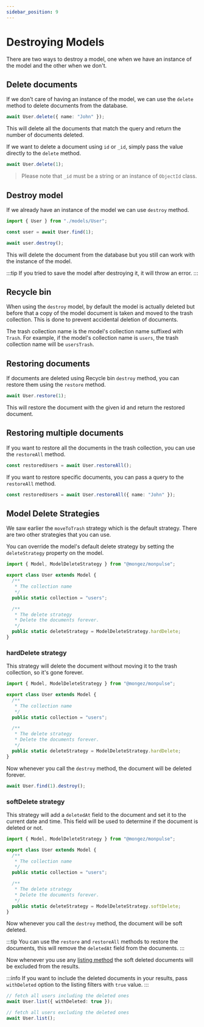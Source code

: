 ```yaml
---
sidebar_position: 9
---
```


# Destroying Models

There are two ways to destroy a model, one when we have an instance of the model and the other when we don't.

## Delete documents

If we don't care of having an instance of the model, we can use the `delete` method to delete documents from the database.

```ts
await User.delete({ name: "John" });
```

This will delete all the documents that match the query and return the number of documents deleted.

If we want to delete a document using `id` or `_id`, simply pass the value directly to the `delete` method.

```ts
await User.delete(1);
```

> Please note that `_id` must be a string or an instance of `ObjectId` class.

## Destroy model

If we already have an instance of the model we can use `destroy` method.

```ts
import { User } from "./models/User";

const user = await User.find(1);

await user.destroy();
```

This will delete the document from the database but you still can work with the instance of the model.

:::tip
If you tried to save the model after destroying it, it will throw an error.
:::

## Recycle bin

When using the `destroy` model, by default the model is actually deleted but before that a copy of the model document is taken and moved to the trash collection. This is done to prevent accidental deletion of documents.

The trash collection name is the model's collection name suffixed with `Trash`. For example, if the model's collection name is `users`, the trash collection name will be `usersTrash`.

## Restoring documents

If documents are deleted using Recycle bin `destroy` method, you can restore them using the `restore` method.

```ts
await User.restore(1);
```

This will restore the document with the given id and return the restored document.

## Restoring multiple documents

If you want to restore all the documents in the trash collection, you can use the `restoreAll` method.

```ts
const restoredUsers = await User.restoreAll();
```

If you want to restore specific documents, you can pass a query to the `restoreAll` method.

```ts
const restoredUsers = await User.restoreAll({ name: "John" });
```

## Model Delete Strategies

We saw earlier the `moveToTrash` strategy which is the default strategy. There are two other strategies that you can use.

You can override the model's default delete strategy by setting the `deleteStrategy` property on the model.

```ts
import { Model, ModelDeleteStrategy } from "@mongez/monpulse";

export class User extends Model {
  /**
   * The collection name
   */
  public static collection = "users";

  /**
   * The delete strategy
   * Delete the documents forever.
   */
  public static deleteStrategy = ModelDeleteStrategy.hardDelete;
}
```

### hardDelete strategy

This strategy will delete the document without moving it to the trash collection, so it's gone forever.

```ts
import { Model, ModelDeleteStrategy } from "@mongez/monpulse";

export class User extends Model {
  /**
   * The collection name
   */
  public static collection = "users";

  /**
   * The delete strategy
   * Delete the documents forever.
   */
  public static deleteStrategy = ModelDeleteStrategy.hardDelete;
}
```

Now whenever you call the `destroy` method, the document will be deleted forever.

```ts
await User.find(1).destroy();
```

### softDelete strategy

This strategy will add a `deletedAt` field to the document and set it to the current date and time. This field will be used to determine if the document is deleted or not.

```ts
import { Model, ModelDeleteStrategy } from "@mongez/monpulse";

export class User extends Model {
  /**
   * The collection name
   */
  public static collection = "users";

  /**
   * The delete strategy
   * Delete the documents forever.
   */
  public static deleteStrategy = ModelDeleteStrategy.softDelete;
}
```

Now whenever you call the `destroy` method, the document will be soft deleted.

:::tip
You can use the `restore` and `restoreAll` methods to restore the documents, this will remove the `deletedAt` field from the documents.
:::

Now whenever you use any [listing method](./fetching-documents) the soft deleted documents will be excluded from the results.

:::info
If you want to include the deleted documents in your results, pass `withDeleted` option to the listing filters with `true` value.
:::

```ts
// fetch all users including the deleted ones
await User.list({ withDeleted: true });

// fetch all users excluding the deleted ones
await User.list();
```
